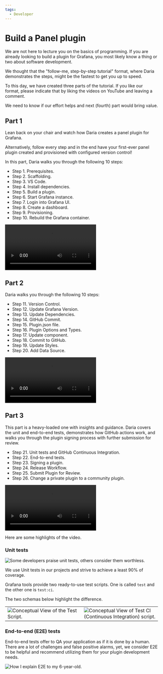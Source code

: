 ```yaml
---
tags:
  - Developer
---
```



# Build a Panel plugin

We are not here to lecture you on the basics of programming. If you are already looking to build a plugin for Grafana, you most likely know a thing or two about software development.

We thought that the "follow-me, step-by-step tutorial" format, where Daria demonstrates the steps, might be the fastest to get you up to speed.

To this day, we have created three parts of the tutorial. If you like our format, please indicate that by liking the videos on YouTube and leaving a comment.

We need to know if our effort helps and next (fourth) part would bring value.

## Part 1

Lean back on your chair and watch how Daria creates a panel plugin for Grafana.

Alternatively, follow every step and in the end have your first-ever panel plugin created and provisioned with configured version control!

In this part, Daria walks you through the following 10 steps:

- Step 1. Prerequisites.
- Step 2. Scaffolding.
- Step 3. VS Code.
- Step 4. Install dependencies.
- Step 5. Build a plugin.
- Step 6. Start Grafana instance.
- Step 7. Login into Grafana UI.
- Step 8. Create a dashboard.
- Step 9. Provisioning.
- Step 10. Rebuild the Grafana container.

<Video
  src="https://www.youtube.com/embed/KnaPBKoXuEw"
  title="Part 1. Build a panel plugin tutorial for Grafana."
/>

## Part 2

Daria walks you through the following 10 steps:

- Step 11. Version Control.
- Step 12. Update Grafana Version.
- Step 13. Update Dependencies.
- Step 14. GitHub Commit.
- Step 15. Plugin.json file.
- Step 16. Plugin Options and Types.
- Step 17. Update component.
- Step 18. Commit to GitHub.
- Step 19. Update Styles.
- Step 20. Add Data Source.

<Video
  src="https://www.youtube.com/embed/9xz_wvFz2ts"
  title="Part 2. Build a panel plugin tutorial for Grafana."
/>

## Part 3

This part is a heavy-loaded one with insights and guidance. Daria covers the unit and end-to-end tests, demonstrates how GitHub actions work, and walks you through the plugin signing process with further submission for review.

- Step 21. Unit tests and GitHub Continuous Integration.
- Step 22. End-to-end tests.
- Step 23. Signing a plugin.
- Step 24. Release Workflow.
- Step 25. Submit Plugin for Review.
- Step 26. Change a private plugin to a community plugin.

<Video
  src="https://www.youtube.com/embed/ga5Ik32vqIw"
  title="Part 3. Build a panel plugin tutorial for Grafana."
/>

Here are some highlights of the video.

### Unit tests

<Image
  title="Some developers praise unit tests, others consider them worthless."
  src="/img/grafana/unit-y-n.png"
/>

We use Unit tests in our projects and strive to achieve a least 90% of coverage.

Grafana tools provide two ready-to-use test scripts.
One is called `test` and the other one is `test:ci`.

The two schemas below highlight the difference.

<table>
  <tr style={{ border: "none" }}>
    <td width="50%" style={{ border: "none" }}>
      <Image
        title="Conceptual View of the Test Script."
        src="/img/grafana/test.png"
      />
    </td>
    <td width="*" style={{ border: "none" }}>
      <Image
        title="Conceptual View of Test CI (Continuous Integration) script."
        src="/img/grafana/testci.png"
      />
    </td>
  </tr>
</table>

### End-to-end (E2E) tests

End-to-end tests offer to QA your application as if it is done by a human. There are a lot of challenges and false positive alarms, yet, we consider E2E to be helpful and recommend utilizing them for your plugin development needs.

<Image
  title="How I explain E2E to my 6-year-old."
  src="/img/grafana/e2e-overview.png"
/>

